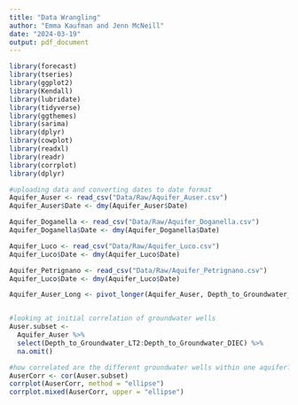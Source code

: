 ```yaml
---
title: "Data Wrangling"
author: "Emma Kaufman and Jenn McNeill"
date: "2024-03-19"
output: pdf_document
---
```

```r
library(forecast)
library(tseries)
library(ggplot2)
library(Kendall)
library(lubridate)
library(tidyverse)
library(ggthemes)
library(sarima)
library(dplyr)
library(cowplot)
library(readxl)
library(readr)
library(corrplot)
library(dplyr)

```

```r
#uploading data and converting dates to date format
Aquifer_Auser <- read_csv("Data/Raw/Aquifer_Auser.csv")
Aquifer_Auser$Date <- dmy(Aquifer_Auser$Date)

Aquifer_Doganella <- read_csv("Data/Raw/Aquifer_Doganella.csv")
Aquifer_Doganella$Date <- dmy(Aquifer_Doganella$Date)

Aquifer_Luco <- read_csv("Data/Raw/Aquifer_Luco.csv")
Aquifer_Luco$Date <- dmy(Aquifer_Luco$Date)

Aquifer_Petrignano <- read_csv("Data/Raw/Aquifer_Petrignano.csv")
Aquifer_Luco$Date <- dmy(Aquifer_Luco$Date)

Aquifer_Auser_Long <- pivot_longer(Aquifer_Auser, Depth_to_Groundwater_LT2:Depth_to_Groundwater_DIEC, names_to="GW Well", values_to= "Depth")


#looking at initial correlation of groundwater wells
Auser.subset <- 
  Aquifer_Auser %>% 
  select(Depth_to_Groundwater_LT2:Depth_to_Groundwater_DIEC) %>% 
  na.omit()

#how correlated are the different groundwater wells within one aquifer?
AuserCorr <- cor(Auser.subset)
corrplot(AuserCorr, method = "ellipse")
corrplot.mixed(AuserCorr, upper = "ellipse")


 
```

